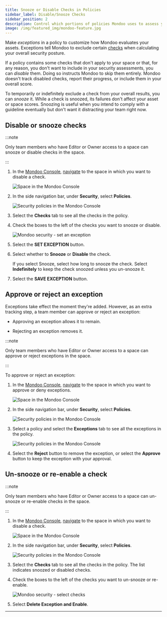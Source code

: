 ```yaml
---
title: Snooze or Disable Checks in Policies
sidebar_label: Disable/Snooze Checks
sidebar_position: 2
description: Control which portions of policies Mondoo uses to assess your infrastructure
image: /img/featured_img/mondoo-feature.jpg
---
```


Make _exceptions_ in a policy to customize how Mondoo evaluates your assets. Exceptions tell Mondoo to exclude certain [checks](/platform/security/posture/pac/) when calculating your overall security posture.

If a policy contains some checks that don't apply to your space or that, for any reason, you don't want to include in your security assessments, you can _disable_ them. Doing so instructs Mondoo to skip them entirely. Mondoo doesn't track disabled checks, report their progress, or include them in your overall score.

To temporarily or indefinitely exclude a check from your overall results, you can _snooze_ it. While a check is snoozed, its failures don't affect your asset or space scores. Snoozing is useful when you intend to comply with a guideline eventually but don't want it distracting your team right now.

## Disable or snooze checks

:::note

Only team members who have Editor or Owner access to a space can snooze or disable checks in the space.

:::

1. In the [Mondoo Console](https://console.mondoo.com), [navigate](/platform/start/navigate/) to the space in which you want to disable a check.

   ![Space in the Mondoo Console](/img/platform/security/monitor-org.png)

2. In the side navigation bar, under **Security**, select **Policies**.

   ![Security policies in the Mondoo Console](/img/platform/security/policies.png)

3. Select the **Checks** tab to see all the checks in the policy.

4. Check the boxes to the left of the checks you want to snooze or disable.

   ![Mondoo security - set an exception](/img/platform/security/set-exception.png)

5. Select the **SET EXCEPTION** button.

6. Select whether to **Snooze** or **Disable** the check.

   If you select Snooze, select how long to snooze the check. Select **Indefinitely** to keep the check snoozed unless you un-snooze it.

7. Select the **SAVE EXCEPTION** button.

## Approve or reject an exception

Exceptions take effect the moment they're added. However, as an extra tracking step, a team member can approve or reject an exception:

- Approving an exception allows it to remain.

- Rejecting an exception removes it.

:::note

Only team members who have Editor or Owner access to a space can approve or reject exceptions in the space.

:::

To approve or reject an exception:

1. In the [Mondoo Console](https://console.mondoo.com), [navigate](/platform/start/navigate/) to the space in which you want to approve or deny exceptions.

   ![Space in the Mondoo Console](/img/platform/security/monitor-org.png)

2. In the side navigation bar, under **Security**, select **Policies**.

   ![Security policies in the Mondoo Console](/img/platform/security/policies.png)

3. Select a policy and select the **Exceptions** tab to see all the exceptions in the policy.

   ![Security policies in the Mondoo Console](/img/platform/security/accept-reject.png)

4. Select the **Reject** button to remove the exception, or select the **Approve** button to keep the exception with your approval.

## Un-snooze or re-enable a check

:::note

Only team members who have Editor or Owner access to a space can un-snooze or re-enable checks in the space.

:::

1. In the [Mondoo Console](https://console.mondoo.com), [navigate](/platform/start/navigate/) to the space in which you want to disable a check.

   ![Space in the Mondoo Console](/img/platform/security/monitor-org.png)

2. In the side navigation bar, under **Security**, select **Policies**.

   ![Security policies in the Mondoo Console](/img/platform/security/policies.png)

3. Select the **Checks** tab to see all the checks in the policy. The list indicates snoozed or disabled checks.

4. Check the boxes to the left of the checks you want to un-snooze or re-enable.

   ![Mondoo security - select checks](/img/platform/security/remove-exception.png)

5. Select **Delete Exception and Enable**.

---
